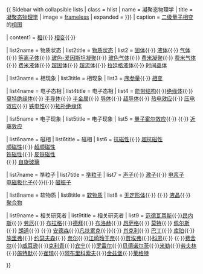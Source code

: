 {{ Sidebar with collapsible lists
| class          = hlist
| name           = 凝聚态物理学
| title          = [[凝聚态物理学]]
| image          = [[file:QuantumPhaseTransition(zh-cn).png|frameless]]
| expanded       = {{{expanded|{{{1|}}}}}} <!-- 只展示参数指定列表 -->
| caption        = [[二级相变|二级]][[量子相变]]的[[相图]]

| content1       = [[相 (物质)|相]]{{·}} [[相变]]{{·}} {{le|量子临界点|Quantum critical point}}

| list2name      = 物质状态
| list2title     = [[物质状态]]
| list2          = [[固体]]{{·}} [[液体]]{{·}} [[气体]]{{·}} [[等离子体]]{{·}} [[玻色-爱因斯坦凝聚]]{{·}} [[玻色气体]]{{·}} [[费米凝聚]]{{·}} [[费米气体]]{{·}} [[朗道费米液体理论|费米液体]]{{·}} [[超固体]]{{·}} [[超流体]]{{·}} [[拉廷格液体]]{{·}} [[时间晶体]]

| list3name      = 相现象
| list3title     = 相现象
| list3          = [[相变#序参量|序参量]]{{·}} [[相变]]

| list4name      = 电子态相
| list4title     = 电子态相
| list4          = [[能带结构]]{{·}}[[绝缘体]]{{·}} [[莫特绝缘体]]{{·}} [[半导体]]{{·}} [[半金属]]{{·}} [[导体]]{{·}} [[超导体]]{{·}} [[热电效应]]{{·}} [[压电效应]]{{·}} [[铁电性]]{{·}}[[拓扑绝缘体]]

| list5name      = 电子现象
| list5title     = 电子现象
| list5          = [[量子霍尔效应]]{{·}} {{le|自旋霍尔效应|Spin Hall effect}}{{·}} [[近藤效应]]

| list6name      = 磁相
| list6title     = 磁相
| list6          = [[抗磁性]]{{·}} [[超抗磁性]]<br /> 
[[顺磁性]]{{·}} [[超顺磁性]]<br />[[铁磁性]]{{·}} [[反铁磁性]]<br />{{le|变磁性|metamagnetism}}{{·}} [[自旋玻璃]]

| list7name      = 準粒子
| list7title     = [[準粒子]]
| list7          = [[声子]]{{·}} [[激子]]{{·}} [[电浆子]]<br />[[电磁极化子]]{{·}}{{le|极化子|Polaron}}{{·}} [[磁振子]]

| list8name      = 软物质
| list8title     = [[软物质]]
| list8          = [[无定形体]]{{·}} {{le|颗粒物质|Granular material}}{{·}} [[液晶]]{{·}} [[聚合物]]

| list9name      = 相关研究者
| list9title     = 相关研究者
| list9          = [[约翰内斯·范德瓦耳斯|范德瓦耳斯]]{{·}}[[海克·卡末林·昂内斯|昂内斯]]{{·}} [[马克斯·冯·劳厄|劳厄]]{{·}} [[威廉·亨利·布拉格|布拉格]]{{·}}[[彼得·德拜|德拜]]{{·}} [[费利克斯·布洛赫|布洛赫]]{{·}} [[拉斯·昂萨格|昂萨格]]{{·}} [[内维尔·莫特|莫特]]{{·}} [[鲁道夫·佩尔斯|佩尔斯]]{{·}} [[朗道]]{{·}} {{le|拉廷格|Luttinger}}{{·}} [[菲利普·安德森|安德森]]{{·}}[[约翰·凡扶累克|凡扶累克]]{{·}}{{le|哈伯德|John Hubbard (physicist)}}{{·}} [[威廉·肖克利|肖克利]]{{·}} [[约翰·巴丁|巴丁]]{{·}} [[利昂·库珀|库珀]]{{·}} [[约翰·施里弗|施里弗]]{{·}} [[布赖恩·约瑟夫森|约瑟夫森]]{{·}} [[路易·奈尔|奈尔]]{{·}}[[江崎玲于奈]]{{·}}[[伊瓦尔·贾埃弗|贾埃弗]]{{·}}[[沃尔特·科恩|科恩]]{{·}} {{le|卡达诺夫|Leo Kadanoff}}{{·}}[[费舍尔]]{{·}}[[肯尼斯·威耳逊|威耳逊]]{{·}}[[克劳斯·冯·克利青|克利青]]{{·}}[[格尔德·宾宁|宾宁]]{{·}}[[海因里希·罗雷尔|罗雷尔]]{{·}}[[约翰内斯·贝德诺尔茨|贝德诺尔茨]]{{·}}[[卡尔·米勒|米勒]]{{·}}[[罗伯特·劳夫林|劳夫林]]{{·}}[[霍斯特·施特默|施特默]]{{·}}[[崔琦]]{{·}}[[阿列克谢·阿列克谢耶维奇·阿布里科索夫|阿布里科索夫]]{{·}}[[维塔利·金兹堡|金兹堡]]{{·}}[[安东尼·莱格特|莱格特]]<!-- [[Contributors to ...|''others'']] -->

}}<noinclude>
[[Category:物理学模板|{{PAGENAME}}]]
</noinclude>